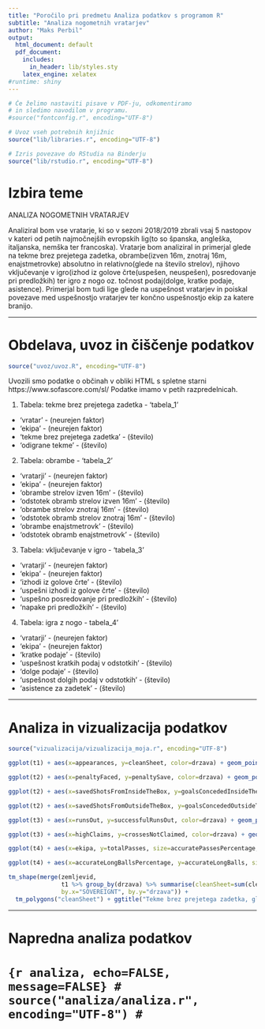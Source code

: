 ---
title: "Poročilo pri predmetu Analiza podatkov s programom R"
subtitle: "Analiza nogometnih vratarjev"
author: "Maks Perbil"
output:
  html_document: default
  pdf_document:
    includes:
      in_header: lib/styles.sty
    latex_engine: xelatex
#runtime: shiny
---

```{r setup, echo=FALSE, results='hide', message=FALSE, warning=FALSE}
# Če želimo nastaviti pisave v PDF-ju, odkomentiramo
# in sledimo navodilom v programu.
#source("fontconfig.r", encoding="UTF-8")

# Uvoz vseh potrebnih knjižnic
source("lib/libraries.r", encoding="UTF-8")
```

```{r rstudio, echo=FALSE, results='asis'}
# Izris povezave do RStudia na Binderju
source("lib/rstudio.r", encoding="UTF-8")
```

# Izbira teme

ANALIZA NOGOMETNIH VRATARJEV

Analiziral bom vse vratarje, ki so v sezoni 2018/2019 zbrali vsaj 5 nastopov v kateri od petih najmočnejših evropskih lig(to so španska, angleška, italjanska, nemška ter francoska). Vratarje bom analiziral in primerjal glede na tekme brez prejetega zadetka, obrambe(izven 16m, znotraj 16m, enajstmetrovke) absolutno in relativno(glede na število strelov), njihovo vključevanje v igro(izhod iz golove črte(uspešen, neuspešen), posredovanje pri predložkih) ter igro z nogo oz. točnost podaj(dolge, kratke podaje, asistence). Primerjal bom tudi lige glede na uspešnost vratarjev in poiskal povezave med uspešnostjo vratarjev ter končno uspešnostjo ekip za katere branijo.


***

# Obdelava, uvoz in čiščenje podatkov

```{r uvoz, echo=FALSE, message=FALSE}
source("uvoz/uvoz.R", encoding="UTF-8")
```

Uvozili smo podatke o občinah v obliki HTML s spletne starni https://www.sofascore.com/sl/ Podatke imamo v petih razpredelnicah.

1. Tabela: tekme brez prejetega zadetka - 'tabela_1'
  - 'vratar' - (neurejen faktor)  
  - 'ekipa' - (neurejen faktor)
  - 'tekme brez prejetega zadetka' - (število)
  - 'odigrane tekme' - (število)
  
 2. Tabela: obrambe - 'tabela_2'
  - 'vratarji' - (neurejen faktor)
  - 'ekipa' - (neurejen faktor)
  - 'obrambe strelov izven 16m' - (število)
  - 'odstotek obramb strelov izven 16m' - (število)
  - 'obrambe strelov znotraj 16m' - (število)
  - 'odstotek obramb strelov znotraj 16m' - (število)
  - 'obrambe enajstmetrovk' - (število)
  - 'odstotek obramb enajstmetrovk' - (število)
  
3. Tabela: vključevanje v igro - 'tabela_3'
  - 'vratarji' - (neurejen faktor)
  - 'ekipa' - (neurejen faktor)
  - 'izhodi iz golove črte' - (število)
  - 'uspešni izhodi iz golove črte' - (število)
  - 'uspešno posredovanje pri predložkih' - (število)
  - 'napake pri predložkih' - (število)

4. Tabela: igra z nogo - tabela_4'
  - 'vratarji' - (neurejen faktor)
  - 'ekipa' - (neurejen faktor)
  - 'kratke podaje' - (število)
  - 'uspešnost kratkih podaj v odstotkih' - (število)
  - 'dolge podaje' - (število)
  - 'uspešnost dolgih podaj v odstotkih' - (število)
  - 'asistence za zadetek' - (število)








<!-- 1. `druzine` - podatki o družinah za vsako občino -->
<!--   - `obcina` - spremenljivka: ime občine (neurejen faktor), -->
<!--   - `velikost.druzine` - spremenljivka: število otrok v družini (število: 1, 2, 3 ali 4, kjer zadnja vrednost pomeni 4 ali več), -->
<!--   - `stevilo.druzin` - meritev: število družin z ustreznim številom otrok v ustrezni občini (število). -->

<!-- 2. `obcine` - podatki o občinah -->
<!--   - `obcina` - spremenljivka: ime občine (neurejen faktor), -->
<!--   - `povrsina` - meritev: površina občine v km$^2$ (število), -->
<!--   - `prebivalci` - meritev: prebivalstvo občine (število), -->
<!--   - `gostota` - meritev: število prebivalcev na km$^2$ (število), -->
<!--   - `naselja` - meritev: število naselij v občini (število), -->
<!--   - `ustanovitev` - meritev: leto ustanovitve občine (število), -->
<!--   - `pokrajina` - meritev: pokrajina, ki ji občina pripada (neurejen faktor), -->
<!--   - `regija` - meritev: regija, ki ji občina pripada (neurejen faktor), -->
<!--   - `odcepitev` - meritev: podatki o občinah, od katerih se je občina odcepila (besedilo). -->

<!-- **Opomba**: da bi razpredelnica `obcine` res bila v obliki *tidy data*, bi morali odstraniti stolpec `gostota` (saj je izpeljan iz stolpcev `povrsina` in `prebivalci`), podatke o pokrajinah pa bi morali premakniti v drugo razpredelnico, saj nekatere občine pripadajo dvema pokrajinama. Podobno bi morali narediti tudi s stolpcem `odcepitev`. -->

<!-- Spodnji graf prikazuje porazdelitev števila naselij v občinah. -->

<!-- ```{r histogram, echo=FALSE, message=FALSE, fig.align='center', fig.cap='Histogram števila naselij v občinah'} -->
<!-- ggplot(obcine, aes(x=naselja)) + geom_histogram() + -->
<!--   ggtitle("Pogostost števila naselij") + xlab("Število naselij") + ylab("Število občin") -->
<!-- ``` -->

***

# Analiza in vizualizacija podatkov

```{r vizualizacija, echo=FALSE, message=FALSE, warning=FALSE, results='hide'}
source("vizualizacija/vizualizacija_moja.r", encoding="UTF-8")
```

```{r graf1, echo=FALSE, message=FALSE, fig.align='center', fig.cap='Tekme brez prejetega zadetka'}
ggplot(t1) + aes(x=appearances, y=cleanSheet, color=drzava) + geom_point()+ geom_text(aes(label=igralec),hjust=0, vjust=0, size=3) + ggtitle("Tekme brez prejetega zadetka") + xlab("Število nastopov") + ylab("Tekme brez prejetega zadetka")
```

```{r graf2, echo=FALSE, message=FALSE, fig.align='center', fig.cap='Posredovanje pri enajstmetrovkah'}
ggplot(t2) + aes(x=penaltyFaced, y=penaltySave, color=drzava) + geom_point() + geom_text(aes(label=igralec),hjust=0, vjust=0, size=3) + ggtitle("Posredovanje pri enajstmetrovkah") + xlab("Število enajstmetrovk") + ylab("Število obranjenih enajstmetrovk")
```

```{r graf3, echo=FALSE, message=FALSE, fig.align='center', fig.cap='Prejeti zadetki znotraj kazenskega prostora'}
ggplot(t2) + aes(x=savedShotsFromInsideTheBox, y=goalsConcededInsideTheBox, color=drzava) + geom_point() + geom_text(aes(label=igralec),hjust=0, vjust=0, size=3) + ggtitle("Posredovanje pri strelih znotraj kazenskega prostora") + xlab("Obranjeni streli znotraj kazenskega prostora") + ylab("Prejeti zadetki znotraj kazenskega prostora")
```

```{r graf4, echo=FALSE, message=FALSE, fig.align='center', fig.cap='Posredovanje pri strelih izven kazenskega prostora'}
ggplot(t2) + aes(x=savedShotsFromOutsideTheBox, y=goalsConcededOutsideTheBox, color=drzava) + geom_point() + geom_text(aes(label=igralec),hjust=0, vjust=0, size=3) + ggtitle("Posredovanje pri strelih izven kazenskega prostora") + xlab("Obranjeni streli izven kazenskega prostora") + ylab("Prejeti zadetki izven kazenskega prostora")
```

```{r graf5, echo=FALSE, message=FALSE, fig.align='center', fig.cap='Iztekanja'}
ggplot(t3) + aes(x=runsOut, y=successfulRunsOut, color=drzava) + geom_point() + geom_text(aes(label=ifelse(successfulRunsOut>18,as.character(igralec),'')),hjust=0, vjust=0, size=3) + ggtitle("Iztekanja") + xlab("Število iztekov") + ylab("Število uspešnih iztekov")
```

```{r graf6, echo=FALSE, message=FALSE, fig.align='center', fig.cap='Posredovanje pri predložkih'}
ggplot(t3) + aes(x=highClaims, y=crossesNotClaimed, color=drzava) + geom_point() + geom_text(aes(label=igralec),hjust=0, vjust=0, size=3) + ggtitle("Posredovanje pri predložkih") + xlab("Število ujetih predložkov") + ylab("Število napak pri predložkih")
```

```{r graf7, echo=FALSE, message=FALSE, fig.align='center', fig.cap='Podaje'}
ggplot(t4) + aes(x=ekipa, y=totalPasses, size=accuratePassesPercentage, color=drzava) + geom_point() + geom_text(aes(label=igralec),hjust=0, vjust=0, size=3) + ggtitle("Podaje") + xlab("Ekipa") + ylab("Število podaj")

```

```{r graf8, echo=FALSE, message=FALSE, fig.align='center', fig.cap='Dolge Žoge'}
ggplot(t4) + aes(x=accurateLongBallsPercentage, y=accurateLongBalls, size=accurateLongBallsPercentage, color=drzava) + geom_point() + geom_text(aes(label=igralec),hjust=0, vjust=0, size=3) + ggtitle("Dolge Žoge") + xlab("Odstotek natančnosti pri dolgih žogah") + ylab("Število dolgih žog")
```




```{r zemljevid, echo=FALSE, fig.align='center', fig.cap='Tekme brez prejetega zadetka, glede na države'}
tm_shape(merge(zemljevid,
               t1 %>% group_by(drzava) %>% summarise(cleanSheet=sum(cleanSheet)),
               by.x="SOVEREIGNT", by.y="drzava")) +
  tm_polygons("cleanSheet") + ggtitle("Tekme brez prejetega zadetka, glede na države")
```







<!-- Spodnji zemljevid prikazuje povprečno velikost družine za vsako občino. -->

<!-- ```{r zemljevid, echo=FALSE, fig.align='center', fig.cap='Zemljevid povprečnega števila otrok v družini'} -->
<!-- ggplot() + geom_polygon(data=left_join(zemljevid, povprecja, by=c("OB_UIME"="obcina")), -->
<!--                         aes(x=long, y=lat, group=group, fill=povprecje)) + -->
<!--   ggtitle("Povprečno število otrok v družini") + xlab("") + ylab("") + -->
<!--   guides(fill=guide_colorbar(title="Povprečje")) -->
<!-- ``` -->

***

# Napredna analiza podatkov

# ```{r analiza, echo=FALSE, message=FALSE}
# source("analiza/analiza.r", encoding="UTF-8")
# ```

<!-- Spodnji graf prikazuje povezavo med številom naselij in površino občine. -->

<!-- ```{r graf, echo=FALSE, fig.align='center', fig.cap='Povezava med številom naselij in površino občine'} -->
<!-- ggplot(inner_join(obcine, data.frame(obcina=names(skupine), -->
<!--                                      skupina=factor(skupine)), by="obcina") -->
<!-- , aes(x=povrsina, y=naselja, color=skupina, size=prebivalci/1000)) + geom_point() + -->
<!--   ggtitle("Število naselij glede na površino občine") + -->
<!--   xlab(expression("Površina (km"^2 * ")")) + ylab("Št. naselij") + -->
<!--   guides(color=guide_legend(title="Skupina"), -->
<!--          size=guide_legend(title="Prebivalci (* 1000)")) -->
<!-- ``` -->

<!-- *** -->

<!-- ```{r shiny, echo=FALSE} -->
<!-- shinyAppDir("shiny", options=list(width="100%", height=600)) -->
<!-- ``` -->
